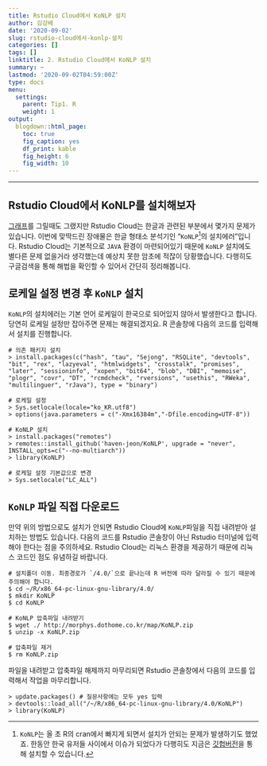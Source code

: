 ```yaml
---
title: Rstudio Cloud에서 KoNLP 설치
author: 김강배
date: '2020-09-02'
slug: rstudio-cloud에서-konlp-설치
categories: []
tags: []
linktitle: 2. Rstudio Cloud에서 KoNLP 설치
summary: ~
lastmod: '2020-09-02T04:59:00Z'
type: docs
menu:
  settings:
    parent: Tip1. R
    weight: 1
output:
  blogdown::html_page:
    toc: true
    fig_caption: yes
    df_print: kable
    fig_height: 6
    fig_width: 10
---
```


---

## **Rstudio Cloud에서 KoNLP를 설치해보자**

[그래프](https://gbkim01.github.io/myblog/courses/settings/korean-with-plot-in-rstudio-cloud/)를 그릴때도 그랬지만 Rstudio Cloud는 한글과 관련된 부분에서 몇가지 문제가 있습니다. 이번에 맞딱드린 장애물은 한글 형태소 분석기인 "`KoNLP`^[`KoNLP`는 올 초 R의 cran에서 빠지게 되면서 설치가 안되는 문제가 발생하기도 했었죠. 한동안 한국 유저들 사이에서 이슈가 되었다가 다행히도 지금은  [깃헙버전](https://ko-kr.facebook.com/notes/r-korea-krugkorean-r-user-group/konlp-%EC%84%A4%EC%B9%98-%EC%9D%B4%EC%8A%88-%EA%B3%B5%EC%9C%A0/1847510068715020)을 통해 설치할 수 있습니다.]의 설치에러"입니다. Rstudio Cloud는 기본적으로 `JAVA` 환경이 마련되어있기 때문에 `KoNLP` 설치에도 별다른 문제 없을거라 생각했는데 예상치 못한 암초에 적잖이 당황했습니다. 다행히도 구글검색을 통해 해법을 확인할 수 있어서 간단히 정리해봅니다.


## **로케일 설정 변경 후 `KoNLP` 설치**

 `KoNLP`의 설치에러는 기본 언어 로케일이 한국으로 되어있지 않아서 발생한다고 합니다. 당연히 로케일 설정만 잡아주면 문제는 해결되겠지요. R 콘솔창에 다음의 코드를 입력해서 설치를 진행합니다. 

```
# 의존 패키지 설치
> install.packages(c("hash", "tau", "Sejong", "RSQLite", "devtools", "bit", "rex", "lazyeval", "htmlwidgets", "crosstalk", "promises", "later", "sessioninfo", "xopen", "bit64", "blob", "DBI", "memoise", "plogr", "covr", "DT", "rcmdcheck", "rversions", "usethis", "RWeka", "multilinguer", "rJava"), type = "binary")

# 로케일 설정
> Sys.setlocale(locale="ko_KR.utf8")
> options(java.parameters = c("-Xmx16384m","-Dfile.encoding=UTF-8"))

# KoNLP 설치
> install.packages("remotes")
> remotes::install_github('haven-jeon/KoNLP', upgrade = "never", INSTALL_opts=c("--no-multiarch"))
> library(KoNLP)

# 로케일 설정 기본값으로 변경
> Sys.setlocale("LC_ALL") 
```

## **`KoNLP` 파일 직접 다운로드**

만약 위의 방법으로도 설치가 안되면 Rstudio Cloud에 `KoNLP`파일을 직접 내려받아 설치하는 방법도 있습니다. 다음의 코드를 Rstudio 콘솔창이 아닌 Rstudio 터미널에 입력해야 한다는 점을 주의하세요. Rstudio Cloud는 리눅스 환경을 제공하기 때문에 리눅스 코드인 점도 유념하길 바랍니다.

```
# 설치폴더 이동. 최종경로가 `/4.0/`으로 끝나는데 R 버전에 따라 달라질 수 있기 때문에 주의해야 합니다. 
$ cd ~/R/x86_64-pc-linux-gnu-library/4.0/
$ mkdir KoNLP
$ cd KoNLP

# KoNLP 압축파일 내려받기
$ wget ./ http://morphys.dothome.co.kr/map/KoNLP.zip
$ unzip -x KoNLP.zip

# 압축파일 제거
$ rm KoNLP.zip
```

파일을 내려받고 압축파일 해제까지 마무리되면 Rstudio 콘솔창에서 다음의 코드를 입력해서 작업을 마무리합니다. 

```
> update.packages() # 질문사항에는 모두 yes 입력
> devtools::load_all("/~/R/x86_64-pc-linux-gnu-library/4.0/KoNLP")
> library(KoNLP)
```  